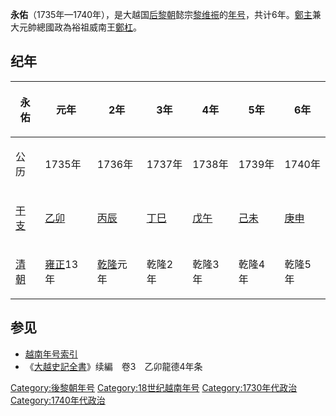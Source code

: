 {{Eranamebox|年号=永佑
|起讫时间= 1735年—1740年
|政权= [[后黎朝|后黎朝]]
|帝王= 懿宗[[黎维祳|黎维祳]]
|历时= 6年
|timeline=
|说明=
}}
'''永佑'''（1735年—1740年），是大越国[[后黎朝|后黎朝]]懿宗[[黎维祳|黎维祳]]的[[年号|年号]]，共计6年。[[鄭主|鄭主]]兼大元帥總國政為裕祖威南王[[鄭杠|鄭杠]]。

==纪年==

{| class="wikitable"  style="text-align:center"
!永佑||元年||2年||3年||4年||5年||6年
|-
!公历
|1735年||1736年||1737年||1738年||1739年||1740年
|- 
![[干支|干支]]
|[[乙卯|乙卯]]||[[丙辰|丙辰]]||[[丁巳|丁巳]]||[[戊午|戊午]]||[[己未|己未]]||[[庚申|庚申]]
|-
![[清朝|清朝]]
|[[雍正|雍正]]13年||[[乾隆|乾隆]]元年||乾隆2年||乾隆3年||乾隆4年||乾隆5年
|}

==参见==
*[[越南年号索引|越南年号索引]]
*《[[大越史記全書|大越史記全書]]》续編　卷3　乙卯龍德4年条  

{{年号|[[龙德_(黎纯宗)|龙德]]|[[越南年号索引|越南后黎朝年号]]|[[景興|景興]]}}
{{越南年號}}
[[Category:後黎朝年号|Category:後黎朝年号]]
[[Category:18世纪越南年号|Category:18世纪越南年号]]
[[Category:1730年代政治|Category:1730年代政治]]
[[Category:1740年代政治|Category:1740年代政治]]